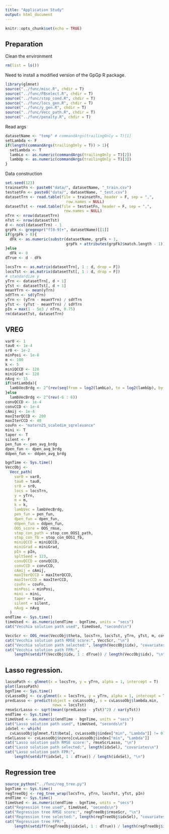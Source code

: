 ```yaml
---
title: "Application Study"
output: html_document
---
```


```r
knitr::opts_chunk$set(echo = TRUE)
```

## Preparation

Clean the environment
```r
rm(list = ls())
```

Need to install a modified version of the GpGp R package.
```r
library(glmnet)
source("../func/misc.R", chdir = T)
source("../func/FBselect.R", chdir = T)
source("../func/stop_cond.R", chdir = T)
source("../func/locs_gen.R", chdir = T)
source("../func/y_gen.R", chdir = T)
source("../func/Vecc_path.R", chdir = T)
source("../func/penalty.R", chdir = T)
```

Read args
```r
datasetName <- "temp" # commandArgs(trailingOnly = T)[1]
setLambda <- F
if(length(commandArgs(trailingOnly = T)) > 1){
  setLambda <- T
  lambLo <- as.numeric(commandArgs(trailingOnly = T)[2])
  lambUp <- as.numeric(commandArgs(trailingOnly = T)[3])
}
```

Data construction
```r
set.seed(123)
trainsetFn <- paste0("data/", datasetName, "_train.csv")
testsetFn <- paste0("data/", datasetName, "_test.csv")
datasetTrn <- read.table(file = trainsetFn, header = F, sep = ",",
                           row.names = NULL)
datasetTst <- read.table(file = testsetFn, header = F, sep = ",",
                          row.names = NULL)
nTrn <- nrow(datasetTrn)
nTst <- nrow(datasetTst)
d <- ncol(datasetTrn) - 1
grpFk <- gregexpr("f[0-9]+", datasetName)[[1]]
if(grpFk > 0){
  dFk <- as.numeric(substr(datasetName, grpFk + 1,
                           grpFk + attributes(grpFk)$match.length - 1))
}else
  dFk <- 0
dTrue <- d - dFk

locsTrn <- as.matrix(datasetTrn[, 1 : d, drop = F])
locsTst <- as.matrix(datasetTst[, 1 : d, drop = F])
# standardize y
yTrn <- datasetTrn[, d + 1]
yTst <- datasetTst[, d + 1]
meanYTrn <- mean(yTrn)
sdYTrn <- sd(yTrn)
yTrn <- (yTrn - meanYTrn) / sdYTrn
yTst <- (yTst - meanYTrn) / sdYTrn
pIn = max(1 - 5e3 / nTrn, 0.75)
rm(datasetTst, datasetTrn)
```

## VREG

```r
var0 <- 1
tau0 <- 1e-4
sr0 <- 1e-2
minPosi <- 1e-8
m <- 100
k <- 5
miniQCCD <- 128
miniGrad <- 128
nAvg <- 15
if(setLambda){
  lambVecBrdg <- 2^(rev(seq(from = log2(lambLo), to = log2(lambUp), by = 1)))
}else
  lambVecBrdg <- 2^(rev(-6 : 6))
convQCCD <- 1e-4
convCCD <- 1e-4
cAmij <- 1e-4
maxIterQCCD <- 200
maxIterCCD <- 40
covFn <- "matern25_scaledim_sqrelevance"
mini <- T
taper <- T
silent <- F
pen_fun <- pen_avg_brdg
dpen_fun <- dpen_avg_brdg
ddpen_fun <- ddpen_avg_brdg
```

```r
bgnTime <- Sys.time()
VeccObj <-
  Vecc_path(
    var0 = var0,
    tau0 = tau0,
    sr0 = sr0,
    locs = locsTrn,
    y = yTrn,
    m = m,
    k = k,
    lambVec = lambVecBrdg,
    pen_fun = pen_fun,
    dpen_fun = dpen_fun,
    ddpen_fun = ddpen_fun,
    OOS_score = OOS_rmse,
    stop_con_path = stop_con_OOS1_path,
    stop_con_fb = stop_con_OOS1_fb,
    miniQCCD = miniQCCD,
    miniGrad = miniGrad,
    pIn = pIn,
    spltSeed = 123,
    convQCCD = convQCCD,
    convCCD = convCCD,
    cAmij = cAmij,
    maxIterQCCD = maxIterQCCD,
    maxIterCCD = maxIterCCD,
    covFn = covFn,
    minPosi = minPosi,
    mini = mini,
    taper = taper,
    silent = silent,
    nAvg = nAvg
  )
endTime <- Sys.time()
timeUsed <- as.numeric(endTime - bgnTime, units = "secs")
cat("Vecchia solution path used", timeUsed, "seconds\n")
```

```r
VeccScr <- OOS_rmse(VeccObj$theta, locsTrn, locsTst, yTrn, yTst, m, covFn)
cat("Vecchia solution path RMSE score:", VeccScr, "\n")
cat("Vecchia solution path selected:", length(VeccObj$idx), "covariates\n")
cat("Vecchia solution path FPR:", 
    length(setdiff(VeccObj$idx, 1 : dTrue)) / length(VeccObj$idx), "\n")
```

## Lasso regression.

```r
lassoPath <- glmnet(x = locsTrn, y = yTrn, alpha = 1, intercept = T)
plot(lassoPath)
bgnTime <- Sys.time()
cvLassoObj <- cv.glmnet(x = locsTrn, y = yTrn, alpha = 1, intercept = T)
predLasso <- predict(object = cvLassoObj, s = cvLassoObj$lambda.min, 
                     newx = locsTst)
rmseScrLasso <- sqrt(mean((predLasso - yTst)^2) / var(yTst))
endTime <- Sys.time()
timeUsed <- as.numeric(endTime - bgnTime, units = "secs")
cat("Lasso solution path used", timeUsed, "seconds\n")
idxSel <- which(
  cvLassoObj$glmnet.fit$beta[, cvLassoObj$index["min", "Lambda"]] != 0)
nSelLasso <- cvLassoObj$nzero[cvLassoObj$index["min", "Lambda"]]
cat("Lasso solution path RMSE score:", rmseScrLasso, "\n")
cat("Lasso solution path selected:", length(idxSel), "covariates\n")
cat("Lasso solution path FPR:", 
    length(setdiff(idxSel, 1 : dTrue)) / length(idxSel), "\n")
```

## Regression tree

```r
source_python("../func/reg_tree.py")
bgnTime <- Sys.time()
regTreeObj <- reg_tree_wrap(locsTrn, yTrn, locsTst, yTst, pIn)
endTime <- Sys.time()
timeUsed <- as.numeric(endTime - bgnTime, units = "secs")
cat("Regression tree used", timeUsed, "seconds\n")
cat("Regression tree RMSE score:", regTreeObj$rmseScr, "\n")
cat("Regression tree selected:", length(regTreeObj$idxSel), "covariates\n")
cat("Regression tree FPR:", 
    length(setdiff(regTreeObj$idxSel, 1 : dTrue)) / length(regTreeObj$idxSel), "\n")
```













































